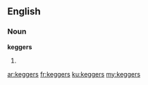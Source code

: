 ==English==
===Noun===
'''keggers'''
# {{plural of|kegger}}

[[ar:keggers]]
[[fr:keggers]]
[[ku:keggers]]
[[my:keggers]]